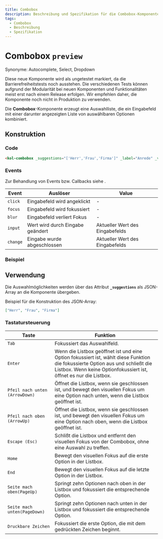 ```yaml
---
title: Combobox
description: Beschreibung und Spezifikation für die Combobox-Komponente.
tags:
  - Combobox
  - Beschreibung
  - Spezifikation
---
```



# Combobox `preview`

Synonyme: Autocomplete, Select, Dropdown

<kol-alert _type="warning" _variant="card">
	<kol-badge _color="#476af5" _label="Preview"></kol-badge> Diese neue Komponente wird als ungetestet markiert, da die Barrierefreiheitstests noch ausstehen. Die verschiedenen Tests können aufgrund der Modularität bei neuen Komponenten und Funktionalitäten meist erst nach einem Release erfolgen. Wir empfehlen daher, die Komponente noch nicht in Produktion zu verwenden.
</kol-alert>

Die **Combobox**-Komponente erzeugt eine Auswahlliste, die ein Eingabefeld mit einer darunter angezeigten Liste von auswählbaren Optionen kombiniert.

## Konstruktion

### Code

```html
<kol-combobox _suggestions="['Herr','Frau','Firma']" _label="Anrede" _value="Herr"></kol-combobox>
```

### Events

Zur Behandlung von Events bzw. Callbacks siehe <kol-link _label="Events" _href="../concepts/events" />.

| Event    | Auslöser                         | Value                           |
|----------|----------------------------------|---------------------------------|
| `click`  | Eingabefeld wird angeklickt      | -                               |
| `focus`  | Eingabefeld wird fokussiert      | -                               |
| `blur`   | Eingabefeld verliert Fokus       | -                               |
| `input`  | Wert wird durch Eingabe geändert | Aktueller Wert des Eingabefelds |
| `change` | Eingabe wurde abgeschlossen      | Aktueller Wert des Eingabefelds |

### Beispiel

<kol-combobox  _suggestions="['Herr','Frau','Firma']" _label="Anrede" _value="Herr"></kol-combobox>

## Verwendung

Die Auswahlmöglichkeiten werden über das Attribut **`_suggestions`** als JSON-Array an die Komponente übergeben.

Beispiel für die Konstruktion des JSON-Array:

```json
["Herr", "Frau", "Firma"]
```

<!--### Best practices-->

<!-- ## Barrierefreiheit -->

### Tastatursteuerung

| Taste                          | Funktion                                                                                                                                                                                            |
| ------------------------------ | --------------------------------------------------------------------------------------------------------------------------------------------------------------------------------------------------- |
| `Tab`                          | Fokussiert das Auswahlfeld.                                                                                                                                                                         |
| `Enter`                        | Wenn die Listbox geöffnet ist und eine Option fokussiert ist, wählt diese Funktion die fokussierte Option aus und schließt die Listbox. Wenn keine Optionfokussiert ist, öffnet es nur die Listbox. |
| `Pfeil nach unten (ArrowDown)` | Öffnet die Listbox, wenn sie geschlossen ist, und bewegt den visuellen Fokus um eine Option nach unten, wenn die Listbox geöffnet ist.                                                              |
| `Pfeil nach oben (ArrowUp)`    | Öffnet die Listbox, wenn sie geschlossen ist, und bewegt den visuellen Fokus um eine Option nach oben, wenn die Listbox geöffnet ist.                                                               |
| `Escape (Esc)`                 | Schlißt die Listbox und entfernt den visuellen Fokus von der Combobox, ohne eine Auswahl zu treffen.                                                                                                |
| `Home`                         | Bewegt den visuellen Fokus auf die erste Option in der Listbox.                                                                                                                                     |
| `End`                          | Bewegt den visuellen Fokus auf die letzte Option in der Listbox.                                                                                                                                    |
| `Seite mach oben(PageUp)`      | Springt zehn Optionen nach oben in der Listbox und fokussiert die entsprechende Option.                                                                                                             |
| `Seite mach unten(PageDown)`   | Springt zehn Optionen nach unten in der Listbox und fokussiert die entsprechende Option.                                                                                                            |
| `Druckbare Zeichen`            | Fokussiert die erste Option, die mit dem gedrückten Zeichen beginnt.                                                                                                                                |

<Readme />

<ExampleLink component="combobox" />
